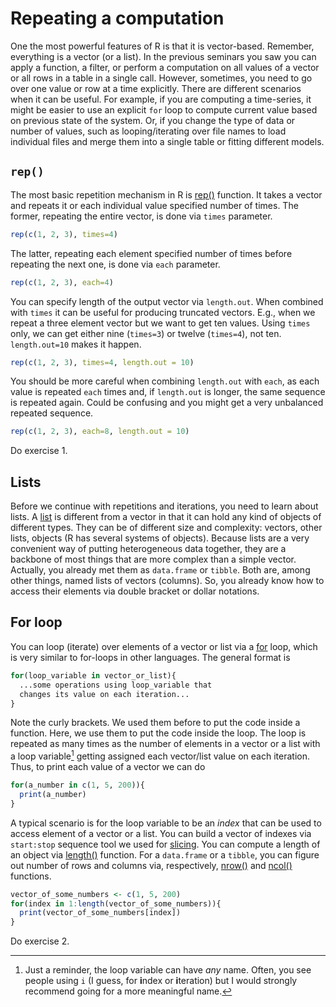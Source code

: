 # Repeating a computation {#seminar11}
One the most powerful features of R is that it is vector-based. Remember, everything is a vector (or a list). In the previous seminars you saw you can apply a function, a filter, or perform a computation on all values of a vector or all rows in a table in a single call. However, sometimes, you need to go over one value or row at a time explicitly. There are different scenarios when it can be useful. For example, if you are computing a time-series, it might be easier to use an explicit `for` loop to compute current value based on previous state of the system. Or, if you change the type of data or number of values, such as looping/iterating over file names to load individual files and merge them into a single table or fitting different models.

## `rep()` {#rep}
The most basic repetition mechanism in R is [rep()](https://stat.ethz.ch/R-manual/R-devel/library/base/html/rep.html) function. It takes a vector and repeats it or each individual value specified number of times. The former, repeating the entire vector, is done via `times` parameter.
```r
rep(c(1, 2, 3), times=4)
```

The latter, repeating each element specified number of times before repeating the next one, is done via `each` parameter.
```r
rep(c(1, 2, 3), each=4)
```

You can specify length of the output vector via `length.out`. When combined with `times` it can be useful for producing truncated vectors. E.g., when we repeat a three element vector but we want to get ten values. Using `times` only, we can get either nine (`times=3`) or twelve (`times=4`), not ten. `length.out=10` makes it happen.
```r
rep(c(1, 2, 3), times=4, length.out = 10)
```

You should be more careful when combining `length.out` with `each`, as each value is repeated `each` times and, if `length.out` is longer, the same sequence is repeated again. Could be confusing and you might get a very unbalanced repeated sequence.
```r
rep(c(1, 2, 3), each=8, length.out = 10)
```

::: {.infobox .practice}
Do exercise 1.
:::

## Lists {#list}
Before we continue with repetitions and iterations, you need to learn about lists. A [list](https://stat.ethz.ch/R-manual/R-devel/library/base/html/list.html) is different from a vector in that it can hold any kind of objects of different types. They can be of different size and complexity: vectors, other lists, objects (R has several systems of objects). Because lists are a very convenient way of putting heterogeneous data together, they are a backbone of most things that are more complex than a simple vector. Actually, you already met them as `data.frame` or `tibble`. Both are, among other things, named lists of vectors (columns). So, you already know how to access their elements via double bracket or dollar notations.

## For loop {#forloop}
You can loop (iterate) over elements of a vector or list via a [for](https://stat.ethz.ch/R-manual/R-devel/library/base/html/Control.html) loop, which is very similar to for-loops in other languages. The general format is
```r
for(loop_variable in vector_or_list){
  ...some operations using loop_variable that
  changes its value on each iteration... 
}
```

Note the curly brackets. We used them before to put the code inside a function. Here, we use them to put the code inside the loop. The loop is repeated as many times as the number of elements in a vector or a list with a loop variable^[Just a reminder, the loop variable can have _any_ name. Often, you see people using `i` (I guess, for **i**ndex or **i**teration) but I would strongly recommend going for a more meaningful name.] getting assigned each vector/list value on each iteration. Thus, to print each value of a vector we can do
```r
for(a_number in c(1, 5, 200)){
  print(a_number)
}
```

A typical scenario is for the loop variable to be an _index_ that can be used to access element of a vector or a list. You can build a vector of indexes via `start:stop` sequence tool we used for [slicing](#vector-index-slicing). You can compute a length of an object via [length()](https://stat.ethz.ch/R-manual/R-devel/library/base/html/length.html) function. For a `data.frame` or a `tibble`, you can figure out number of rows and columns via, respectively, [nrow()](https://stat.ethz.ch/R-manual/R-devel/library/base/html/nrow.html) and [ncol()](https://stat.ethz.ch/R-manual/R-devel/library/base/html/nrow.html) functions. 

```r
vector_of_some_numbers <- c(1, 5, 200)
for(index in 1:length(vector_of_some_numbers)){
  print(vector_of_some_numbers[index])
}
```

::: {.infobox .practice}
Do exercise 2.
:::

